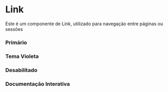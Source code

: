 
<Meta of={Story} />

# Link
Este é um componente de Link, utilizado para navegação entre páginas ou sessões

### Primário
<Canvas of={Story.Primary}/>

### Tema Violeta
<Canvas of={Story.Violet}/>

### Desabilitado
<Canvas of={Story.Disabled}/>

### Documentação Interativa
<Primary/>
<Controls/>